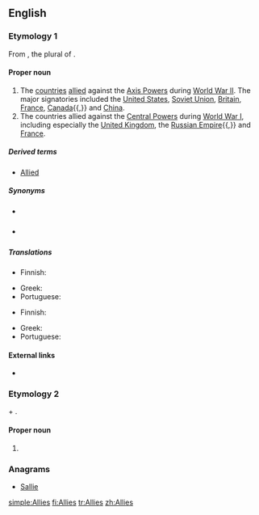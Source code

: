 {{also|allies}}
==English==

===Etymology 1===
From {{m|en|allies}}, the plural of {{m|en|ally}}.
{{wikipedia}}

====Proper noun====
{{en-proper noun}}

# The [[country|countries]] [[allied]] against the [[Axis Powers]] during [[World War II]]. The major signatories included the [[United States]], [[Soviet Union]], [[Britain]], [[France]], [[Canada]]{{,}} and [[China]].
# The countries allied against the [[Central Powers]] during [[World War I]], including especially the [[United Kingdom]], the [[Russian Empire]]{{,}} and [[France]].

=====Derived terms=====
* [[Allied]]

=====Synonyms=====
* {{sense|both senses}} {{pedlink|Allied Powers}}
* {{sense|World War I}} {{pedlink|Entente Allies}}

=====Translations=====
{{trans-top|in WWII}}
* Finnish: {{t+|fi|liittoutuneet}}
{{trans-mid}}
* Greek: {{t|el|Σύμμαχοι|m-p}}
* Portuguese: {{t|pt|aliados|m-p}}
{{trans-bottom}}

{{trans-top|in WWI}}
* Finnish: {{t+|fi|liittoutuneet}}
{{trans-mid}}
* Greek: {{t|el|Σύμμαχοι|m-p}}
* Portuguese: {{t|pt|aliados|m-p}}
{{trans-bottom}}

====External links====
* {{pedia}}

===Etymology 2===
{{m|en|Allie}} + {{m|en|-s}}.

====Proper noun====
{{head|en|noun plural form}}

# {{plural of|Allie|lang=en}}

===Anagrams===
* [[Sallie#English|Sallie]]

[[simple:Allies]]
[[fi:Allies]]
[[tr:Allies]]
[[zh:Allies]]